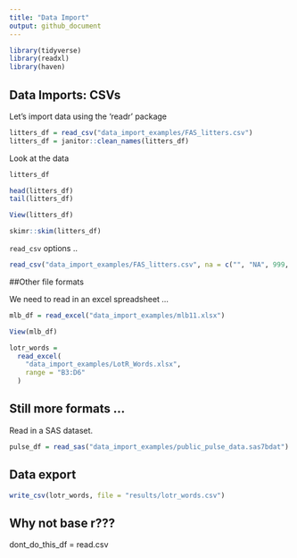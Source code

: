 ```yaml
---
title: "Data Import"
output: github_document
---
```


```r
library(tidyverse)
library(readxl)
library(haven)
```


## Data Imports: CSVs

Let's import data using the 'readr' package

```r
litters_df = read_csv("data_import_examples/FAS_litters.csv")
litters_df = janitor::clean_names(litters_df)
```

Look at the data

```r
litters_df

head(litters_df)
tail(litters_df)
```

```r
View(litters_df)
```

```r
skimr::skim(litters_df)
```

`read_csv` options ..

```r
read_csv("data_import_examples/FAS_litters.csv", na = c("", "NA", 999, 88), skip = 2)
```

##Other file formats

We need to read in an excel spreadsheet ...

```r
mlb_df = read_excel("data_import_examples/mlb11.xlsx")
```
```r
View(mlb_df)
```

```r
lotr_words = 
  read_excel(
    "data_import_examples/LotR_Words.xlsx",
    range = "B3:D6"
  )
```

## Still more formats ...

 Read in a SAS dataset.
 
```r
pulse_df = read_sas("data_import_examples/public_pulse_data.sas7bdat")
```
 
## Data export

```r
write_csv(lotr_words, file = "results/lotr_words.csv")
```

## Why not base r???


dont_do_this_df = read.csv



